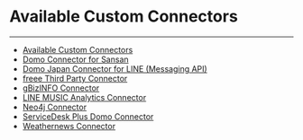 


Available Custom Connectors
===========================
***
* [Available Custom Connectors](..\..\article\available_custom_connectors\index.qmd)
* [Domo Connector for Sansan](/s/article/5366610360983)
* [Domo Japan Connector for LINE (Messaging API)](/s/article/4409512475927)
* [freee Third Party Connector](/s/article/7591715386391)
* [gBizINFO Connector](..\..\article\gbizinfo_connector\index.qmd)
* [LINE MUSIC Analytics Connector](/s/article/6643231704471)
* [Neo4j Connector](..\..\article\neo4j_connector\index.qmd)
* [ServiceDesk Plus Domo Connector](..\..\article\servicedesk_plus_domo_connector\index.qmd)
* [Weathernews Connector](/s/article/5714345629207)
